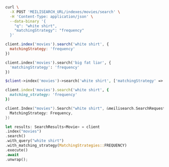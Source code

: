 <CodeGroup>

```bash cURL
curl \
  -X POST 'MEILISEARCH_URL/indexes/movies/search' \
  -H 'Content-Type: application/json' \
  --data-binary '{
    "q": "white shirt",
    "matchingStrategy": "frequency"
  }'
```

```javascript JS
client.index('movies').search('white shirt', {
  matchingStrategy: 'frequency'
})
```

```python Python
client.index('movies').search('big fat liar', {
  'matchingStrategy': 'frequency'
})
```

```php PHP
$client->index('movies')->search('white shirt', ['matchingStrategy' => 'frequency']);
```

```ruby Ruby
client.index('movies').search('white shirt', {
  matching_strategy: 'frequency'
})
```

```go Go
client.Index("movies").Search("white shirt", &meilisearch.SearchRequest{
  MatchingStrategy: Frequency,
})
```

```rust Rust
let results: SearchResults<Movie> = client
.index("movies")
.search()
.with_query("white shirt")
.with_matching_strategy(MatchingStrategies::FREQUENCY)
.execute()
.await
.unwrap();
```
</CodeGroup>